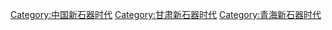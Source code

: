 [[Category:中国新石器时代|Category:中国新石器时代]]
[[Category:甘肃新石器时代|Category:甘肃新石器时代]]
[[Category:青海新石器时代|Category:青海新石器时代]]